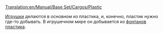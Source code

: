 [[Translation:en/Manual/Base Set/Cargos/Plastic]]

{{ru/Груз| груз=Пластик
| изображение=en/PlasticFountains.png
| производит=[[ru/Manual/Base Set/Industries/Фонтаны пластика|Фонтаны пластика]]
| принимает=[[ru/Manual/Base Set/Industries/Завод игрушек|Завод игрушек]]
}}

[[ru/Manual/Base Set/Cargos/Игрушки|Игрушки]] делаются в основном из пластика, и, конечно, пластик нужно где-то добывать. В игрушечном мире он добывается из [[ru/Manual/Base Set/Industries/Фонтаны пластика|фонтанов пластика]].